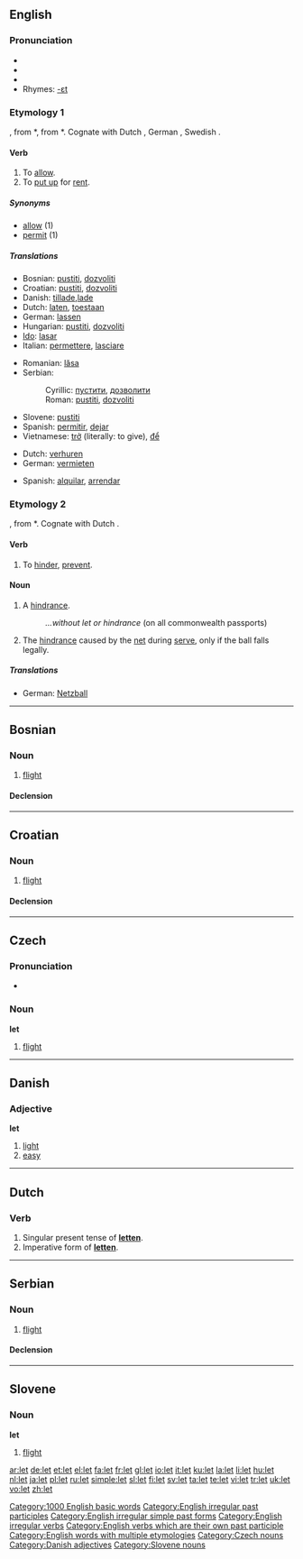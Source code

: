 {{see|Let|-let}}
{{wikipedia|dab=let}}
==English==

{{rank|whole|find|got|192|let|world|thing|set}}

===Pronunciation===
* {{SAMPA|/lEt/}}
* {{IPA|/lεt/}}
* {{audio|en-us-let.ogg|Audio (US)}}
* Rhymes: [[Rhymes:English:-ɛt|-ɛt]]

===Etymology 1===
{{OE.}} {{term|lætan|lǣtan|to allow, let go, bequeath, leave, rent}}, from {{PG.}} *{{term||lǣt-}}, from {{PIE.}} *{{term||lēd-}}.  Cognate with Dutch {{term|latan}}, German {{term|lassen}}, Swedish {{term|låta}}.

====Verb====
{{en-verb|lets|letting|'''[[let]]''' or obsolete '''[[leet]]'''|'''[[let]]''' or rarely '''[[letten]]'''}}

# To [[allow]].
# To [[put up]] for [[rent]].

=====Synonyms=====
* [[allow]] (1)
* [[permit]] (1)

=====Translations=====
{{trans-top|to allow}}
* Bosnian: [[pustiti]], [[dozvoliti]]
* Croatian: [[pustiti]], [[dozvoliti]]
* Danish: [[tillade]],[[lade]]
* Dutch: [[laten]], [[toestaan]]
* German: [[lassen]]
* Hungarian: [[pustiti]], [[dozvoliti]]
* [[Ido]]: [[lasar]]
* Italian: [[permettere]], [[lasciare]]
{{trans-mid}}
* Romanian: [[lăsa]]
* Serbian:
*: Cyrillic: [[пустити]], [[дозволити]]
*: Roman: [[pustiti]], [[dozvoliti]]
* Slovene: [[pustiti]]
* Spanish: [[permitir]], [[dejar]]
* Vietnamese: [[trở]] (literally: to give), [[để]]
{{trans-bottom}}

{{trans-top|to put up for rent}}
* Dutch: [[verhuren]]
* German: [[vermieten]]
{{trans-mid}}
* Spanish: [[alquilar]], [[arrendar]]
{{trans-bottom}}

===Etymology 2===
{{OE.}} {{term|lettan||to hinder, delay}}, from {{PG.}} *{{term||lāto-}}.  Cognate with Dutch {{term|letten}}.

====Verb====
{{en-verb|lets|letting|letted|let}}

# {{archaic}} To [[hinder]], [[prevent]].

====Noun====
{{en-noun}}

# A [[hindrance]].
#: ''...without let or hindrance'' (on all commonwealth passports)
# {{context|tennis}} The [[hindrance]] caused by the [[net]] during [[serve]], only if the ball falls legally.

=====Translations=====
{{trans-top|a hindrance}}
{{trans-mid}}
{{trans-bottom}}

{{trans-top|the hindrance}}
* German: [[Netzball]] {{m}}
{{trans-mid}}
{{trans-bottom}}

[[Category:1000 English basic words]]
[[Category:English irregular past participles]]
[[Category:English irregular simple past forms]]
[[Category:English irregular verbs]]
[[Category:English verbs which are their own past participle]]
[[Category:English words with multiple etymologies]]

----

==Bosnian==

===Noun===
{{bs-noun|g=m|letovi}}

# [[flight]]

====Declension====
{{bs-decl-noun
|let|letovi
|leta|letova
|letu|letovima
|let|letove
|lete|letovi
|letom|letovima
|letu|letovima
}}

----

==Croatian==

===Noun===
{{hr-noun|g=m|letovi}}

# [[flight]]

====Declension====
{{hr-decl-noun
|let|letovi
|leta|letova
|letu|letovima
|let|letove
|lete|letovi
|letu|letovima
|letom|letovima
}}

----

==Czech==

===Pronunciation===
* {{audio|Cs-let.ogg|audio}}

===Noun===
'''let''' {{m}}

# [[flight]]

[[Category:Czech nouns]]

----

==Danish==

===Adjective===
'''let'''

# [[light]]
# [[easy]]

[[Category:Danish adjectives]]

----

==Dutch==

===Verb===
{{infl|nl|verb|cat=verb forms}}

# Singular present tense of '''[[letten]]'''.
# Imperative form of '''[[letten]]'''.

----

==Serbian==

===Noun===
{{sr-noun|g=m|pl=letovi|cyr=лет}}

# [[flight]]

====Declension====
{{sr-decl-noun
|let|letovi
|leta|letova
|letu|letovima
|let|letove
|lete|letovi
|letom|letovima
|letu|letovima
}}

----

==Slovene==

===Noun===
'''let''' {{m}}

# [[flight]]

[[Category:Slovene nouns]]

[[ar:let]]
[[de:let]]
[[et:let]]
[[el:let]]
[[fa:let]]
[[fr:let]]
[[gl:let]]
[[io:let]]
[[it:let]]
[[ku:let]]
[[la:let]]
[[li:let]]
[[hu:let]]
[[nl:let]]
[[ja:let]]
[[pl:let]]
[[ru:let]]
[[simple:let]]
[[sl:let]]
[[fi:let]]
[[sv:let]]
[[ta:let]]
[[te:let]]
[[vi:let]]
[[tr:let]]
[[uk:let]]
[[vo:let]]
[[zh:let]]
